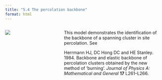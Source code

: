```yaml
---
title: "5.4 The percolation backbone"
format: html
---
```


:::: {.columns}
::: {.column width=35%}
[![](5.4-percolationBackBone.png)](5.4-percolation-backbone.nlogox)
:::

::: {.column width=65%}
This model demonstrates the identification of the backbone of a spanning cluster in site percolation. See

Herrmann HJ, DC Hong DC and HE Stanley. 1984. Backbone and elastic backbone of percolation clusters obtained by the new method of ‘burning’. _Journal of Physics A: Mathematical and General_ **17** L261–L266.
:::
::::